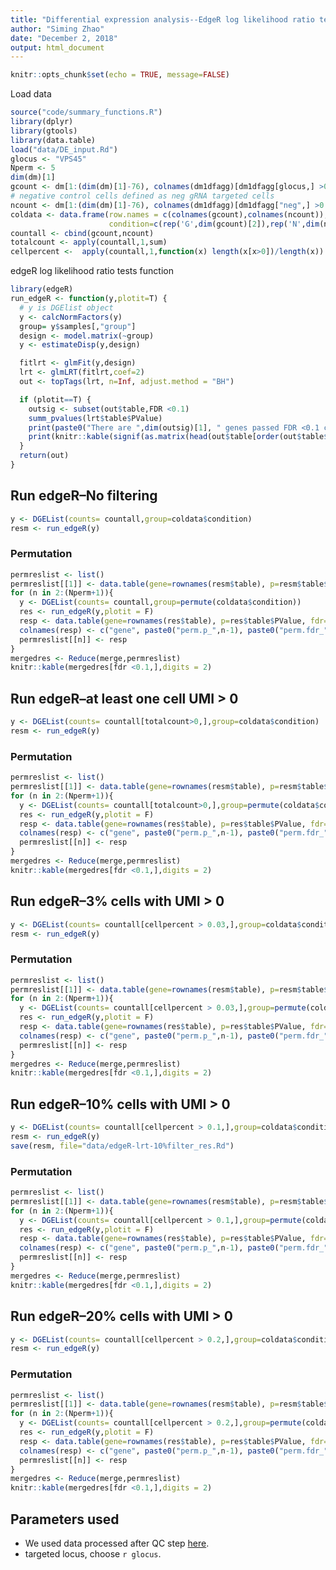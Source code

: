 ```yaml
---
title: "Differential expression analysis--EdgeR log likelihood ratio tests"
author: "Siming Zhao"
date: "December 2, 2018"
output: html_document
---
```


```r
knitr::opts_chunk$set(echo = TRUE, message=FALSE)
```

Load data
```r
source("code/summary_functions.R")
library(dplyr)
library(gtools)
library(data.table)
load("data/DE_input.Rd")
glocus <- "VPS45"
Nperm <- 5
dim(dm)[1]
gcount <- dm[1:(dim(dm)[1]-76), colnames(dm1dfagg)[dm1dfagg[glocus,] >0 & nlocus==1]]
# negative control cells defined as neg gRNA targeted cells
ncount <- dm[1:(dim(dm)[1]-76), colnames(dm1dfagg)[dm1dfagg["neg",] >0 & nlocus==1]]
coldata <- data.frame(row.names = c(colnames(gcount),colnames(ncount)),     
                      condition=c(rep('G',dim(gcount)[2]),rep('N',dim(ncount)[2])))
countall <- cbind(gcount,ncount)
totalcount <- apply(countall,1,sum)
cellpercent <-  apply(countall,1,function(x) length(x[x>0])/length(x))
```

edgeR log likelihood ratio tests function
```r
library(edgeR)
run_edgeR <- function(y,plotit=T) {
  # y is DGElist object
  y <- calcNormFactors(y)
  group= y$samples[,"group"]
  design <- model.matrix(~group)
  y <- estimateDisp(y,design)

  fitlrt <- glmFit(y,design)
  lrt <- glmLRT(fitlrt,coef=2)
  out <- topTags(lrt, n=Inf, adjust.method = "BH")

  if (plotit==T) {
    outsig <- subset(out$table,FDR <0.1) 
    summ_pvalues(lrt$table$PValue)
    print(paste0("There are ",dim(outsig)[1], " genes passed FDR <0.1 cutoff"))
    print(knitr::kable(signif(as.matrix(head(out$table[order(out$table$PValue),])),digit=2)))
  }
  return(out)
}
```

## Run edgeR--No filtering
```r
y <- DGEList(counts= countall,group=coldata$condition)
resm <- run_edgeR(y)
```

### Permutation
```r
permreslist <- list()
permreslist[[1]] <- data.table(gene=rownames(resm$table), p=resm$table$PValue, fdr=resm$table$FDR, key="gene")
for (n in 2:(Nperm+1)){
  y <- DGEList(counts= countall,group=permute(coldata$condition))
  res <- run_edgeR(y,plotit = F)
  resp <- data.table(gene=rownames(res$table), p=res$table$PValue, fdr=res$table$FDR, key="gene")
  colnames(resp) <- c("gene", paste0("perm.p_",n-1), paste0("perm.fdr_",n-1))
  permreslist[[n]] <- resp
}
mergedres <- Reduce(merge,permreslist)
knitr::kable(mergedres[fdr <0.1,],digits = 2)
```

## Run edgeR--at least one cell UMI > 0 
```r
y <- DGEList(counts= countall[totalcount>0,],group=coldata$condition)
resm <- run_edgeR(y)
```

### Permutation
```r
permreslist <- list()
permreslist[[1]] <- data.table(gene=rownames(resm$table), p=resm$table$PValue, fdr=resm$table$FDR, key="gene")
for (n in 2:(Nperm+1)){
  y <- DGEList(counts= countall[totalcount>0,],group=permute(coldata$condition))
  res <- run_edgeR(y,plotit = F)
  resp <- data.table(gene=rownames(res$table), p=res$table$PValue, fdr=res$table$FDR, key="gene")
  colnames(resp) <- c("gene", paste0("perm.p_",n-1), paste0("perm.fdr_",n-1))
  permreslist[[n]] <- resp
}
mergedres <- Reduce(merge,permreslist)
knitr::kable(mergedres[fdr <0.1,],digits = 2)
```

## Run edgeR--3% cells with UMI > 0
```r
y <- DGEList(counts= countall[cellpercent > 0.03,],group=coldata$condition)
resm <- run_edgeR(y)
```

### Permutation
```r
permreslist <- list()
permreslist[[1]] <- data.table(gene=rownames(resm$table), p=resm$table$PValue, fdr=resm$table$FDR, key="gene")
for (n in 2:(Nperm+1)){
  y <- DGEList(counts= countall[cellpercent > 0.03,],group=permute(coldata$condition))
  res <- run_edgeR(y,plotit = F)
  resp <- data.table(gene=rownames(res$table), p=res$table$PValue, fdr=res$table$FDR, key="gene")
  colnames(resp) <- c("gene", paste0("perm.p_",n-1), paste0("perm.fdr_",n-1))
  permreslist[[n]] <- resp
}
mergedres <- Reduce(merge,permreslist)
knitr::kable(mergedres[fdr <0.1,],digits = 2)
```

## Run edgeR--10% cells with UMI > 0
```r
y <- DGEList(counts= countall[cellpercent > 0.1,],group=coldata$condition)
resm <- run_edgeR(y)
save(resm, file="data/edgeR-lrt-10%filter_res.Rd")
```

### Permutation
```r
permreslist <- list()
permreslist[[1]] <- data.table(gene=rownames(resm$table), p=resm$table$PValue, fdr=resm$table$FDR, key="gene")
for (n in 2:(Nperm+1)){
  y <- DGEList(counts= countall[cellpercent > 0.1,],group=permute(coldata$condition))
  res <- run_edgeR(y,plotit = F)
  resp <- data.table(gene=rownames(res$table), p=res$table$PValue, fdr=res$table$FDR, key="gene")
  colnames(resp) <- c("gene", paste0("perm.p_",n-1), paste0("perm.fdr_",n-1))
  permreslist[[n]] <- resp
}
mergedres <- Reduce(merge,permreslist)
knitr::kable(mergedres[fdr <0.1,],digits = 2)
```

## Run edgeR--20% cells with UMI > 0
```r
y <- DGEList(counts= countall[cellpercent > 0.2,],group=coldata$condition)
resm <- run_edgeR(y)
```

### Permutation
```r
permreslist <- list()
permreslist[[1]] <- data.table(gene=rownames(resm$table), p=resm$table$PValue, fdr=resm$table$FDR, key="gene")
for (n in 2:(Nperm+1)){
  y <- DGEList(counts= countall[cellpercent > 0.2,],group=permute(coldata$condition))
  res <- run_edgeR(y,plotit = F)
  resp <- data.table(gene=rownames(res$table), p=res$table$PValue, fdr=res$table$FDR, key="gene")
  colnames(resp) <- c("gene", paste0("perm.p_",n-1), paste0("perm.fdr_",n-1))
  permreslist[[n]] <- resp
}
mergedres <- Reduce(merge,permreslist)
knitr::kable(mergedres[fdr <0.1,],digits = 2)
```

## Parameters used
* We used data processed after QC step [here](Quality_metrics.html).  
* targeted locus, choose `r glocus`. 

